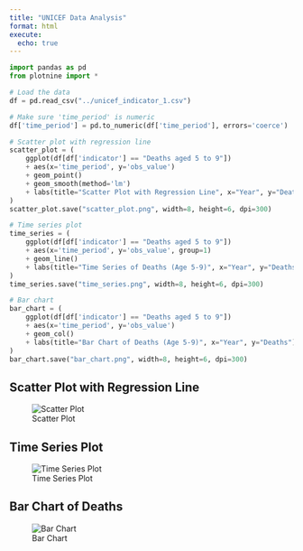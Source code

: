 ```yaml
---
title: "UNICEF Data Analysis"
format: html
execute:
  echo: true
---
```


```python
import pandas as pd
from plotnine import *

# Load the data
df = pd.read_csv("../unicef_indicator_1.csv")

# Make sure 'time_period' is numeric
df['time_period'] = pd.to_numeric(df['time_period'], errors='coerce')

# Scatter plot with regression line
scatter_plot = (
    ggplot(df[df['indicator'] == "Deaths aged 5 to 9"])
    + aes(x='time_period', y='obs_value')
    + geom_point()
    + geom_smooth(method='lm')
    + labs(title="Scatter Plot with Regression Line", x="Year", y="Deaths")
)
scatter_plot.save("scatter_plot.png", width=8, height=6, dpi=300)

# Time series plot
time_series = (
    ggplot(df[df['indicator'] == "Deaths aged 5 to 9"])
    + aes(x='time_period', y='obs_value', group=1)
    + geom_line()
    + labs(title="Time Series of Deaths (Age 5-9)", x="Year", y="Deaths")
)
time_series.save("time_series.png", width=8, height=6, dpi=300)

# Bar chart
bar_chart = (
    ggplot(df[df['indicator'] == "Deaths aged 5 to 9"])
    + aes(x='time_period', y='obs_value')
    + geom_col()
    + labs(title="Bar Chart of Deaths (Age 5-9)", x="Year", y="Deaths")
)
bar_chart.save("bar_chart.png", width=8, height=6, dpi=300)
```

## Scatter Plot with Regression Line

![Scatter Plot](scatter_plot.png)

## Time Series Plot

![Time Series Plot](time_series.png)

## Bar Chart of Deaths

![Bar Chart](bar_chart.png)
